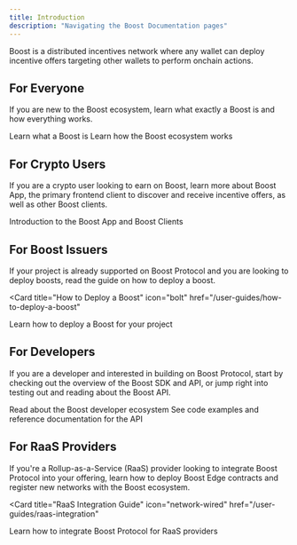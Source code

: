 ```yaml
---
title: Introduction
description: "Navigating the Boost Documentation pages"
---
```


[//]: # "TODO: add boost logo image"

Boost is a distributed incentives network where any wallet can deploy incentive offers targeting other wallets to perform onchain actions.

## For Everyone

If you are new to the Boost ecosystem, learn what exactly a Boost is and how everything works.

<CardGroup cols={2}>
  <Card title="What is a Boost?" icon="rocket" href="/overview/what-is-a-boost">
    Learn what a Boost is
  </Card>
  <Card title="How It Works" icon="lightbulb" href="/overview/how-it-works">
    Learn how the Boost ecosystem works
  </Card>
</CardGroup>

## For Crypto Users

If you are a crypto user looking to earn on Boost, learn more about Boost App, the primary frontend client to discover and receive incentive offers, as well as other Boost clients.

<Card title="Boost App" icon="star" href="/overview/boost-clients">
  Introduction to the Boost App and Boost Clients
</Card>

## For Boost Issuers

If your project is already supported on Boost Protocol and you are looking to deploy boosts, read the guide on how to deploy a boost.

<Card
  title="How to Deploy a Boost"
  icon="bolt"
  href="/user-guides/how-to-deploy-a-boost"
>
  Learn how to deploy a Boost for your project
</Card>

## For Developers

If you are a developer and interested in building on Boost Protocol, start by checking out the overview of the Boost SDK and API, or jump right into testing out and reading about the Boost API.

<CardGroup cols={2}>
  <Card title="Boost SDK Overview" icon="code" href="/overview/boost-sdk">
    Read about the Boost developer ecosystem
  </Card>
  <Card
    title="Boost API Docs"
    icon="file-lines"
    href="/boost-api/sign-in-to-boost"
  >
    See code examples and reference documentation for the API
  </Card>
</CardGroup>

## For RaaS Providers

If you're a Rollup-as-a-Service (RaaS) provider looking to integrate Boost Protocol into your offering, learn how to deploy Boost Edge contracts and register new networks with the Boost ecosystem.

<Card
  title="RaaS Integration Guide"
  icon="network-wired"
  href="/user-guides/raas-integration"
>
  Learn how to integrate Boost Protocol for RaaS providers
</Card>
